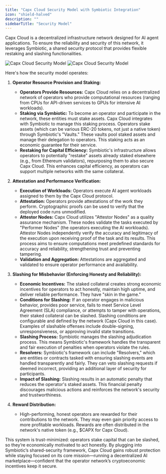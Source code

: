 ```yaml
---
title: "Capx Cloud Security Model with Symbiotic Integration"
icon: "shield-halved"
description: ""
sidebarTitle: "Security Model"
---
```


Capx Cloud is a decentralized infrastructure network designed for AI agent applications. To ensure the reliability and security of this network, it leverages Symbiotic, a shared security protocol that provides flexible restaking and slashing functionalities.

<img
  className="hidden dark:block"
  src="/images/Capx-Cloud-Shared-Security-Model.png"
  alt="Capx Cloud Security Model"
  about='Capx Cloud Security Model'
/>
<img
  className="block dark:hidden"
  src="/images/Capx-Cloud-Shared-Security-Model.png"
  alt="Capx Cloud Security Model"
  about='Capx Cloud Security Model'
/>

Here's how the security model operates:

1.  **Operator Resource Provision and Staking:**
    *   **Operators Provide Resources:** Capx Cloud relies on a decentralized network of operators who provide computational resources (ranging from CPUs for API-driven services to GPUs for intensive AI workloads).
    *   **Staking via Symbiotic:** To become an operator and participate in the network, these entities must stake assets. Capx Cloud integrates with Symbiotic to manage this staking process. Operators stake assets (which can be various ERC-20 tokens, not just a native token) through Symbiotic's "Vaults." These vaults pool staked assets and manage their delegation to operators. This staking acts as an economic guarantee for their service.
    *   **Restaking for Capital Efficiency:** Symbiotic's infrastructure allows operators to potentially "restake" assets already staked elsewhere (e.g., from Ethereum validators), repurposing them to also secure Capx Cloud. This enhances capital efficiency, as operators can support multiple networks with the same collateral.

2.  **Attestation and Performance Verification:**
    *   **Execution of Workloads:** Operators execute AI agent workloads assigned to them by the Capx Cloud protocol.
    *   **Attestation:** Operators provide attestations of the work they perform. Cryptographic proofs can be used to verify that the deployed code runs unmodified.
    *   **Attestor Nodes:** Capx Cloud utilizes "Attestor Nodes" as a quality assurance mechanism. These nodes validate the tasks executed by "Performer Nodes" (the operators executing the AI workloads). Attestor Nodes independently verify the accuracy and legitimacy of the execution upon receiving proof of the task and its results. This process aims to ensure computations meet predefined standards for accuracy and reliability, strengthening trust and preventing tampering.
    *   **Validation and Aggregation:** Attestations are aggregated and validated to ensure operator performance and availability.

3.  **Slashing for Misbehavior (Enforcing Honesty and Reliability):**
    *   **Economic Incentives:** The staked collateral creates strong economic incentives for operators to act honestly, maintain high uptime, and deliver reliable performance. They have "skin in the game."
    *   **Conditions for Slashing:** If an operator engages in malicious behavior, provides poor service, fails to meet Service Level Agreement (SLA) compliance, or attempts to tamper with operations, their staked collateral can be slashed. Slashing conditions are configurable and defined by the network (Capx Cloud in this case). Examples of slashable offenses include double-signing, unresponsiveness, or approving invalid state transitions.
    *   **Slashing Process:** Symbiotic manages the slashing adjudication process. This means Symbiotic's framework handles the transparent and fair execution of penalties when operators violate the rules.
    *   **Resolvers:** Symbiotic's framework can include "Resolvers," which are entities or contracts tasked with ensuring slashing events are handled transparently and fairly. They can veto slashing requests if deemed incorrect, providing an additional layer of security for participants.
    *   **Impact of Slashing:** Slashing results in an automatic penalty that reduces the operator's staked assets. This financial penalty discourages malicious actions and reinforces the network's security and trustworthiness.

4.  **Reward Distribution:**
    *   High-performing, honest operators are rewarded for their contributions to the network. They may even gain priority access to more profitable workloads. Rewards are often distributed in the network's native token (e.g., $CAPX for Capx Cloud).

This system is trust-minimized: operators stake capital that can be slashed, so they’re economically motivated to act honestly. By plugging into Symbiotic’s shared-security framework, Capx Cloud gains robust protection while staying focused on its core mission—running a decentralized AI marketplace—confident that the operator network’s cryptoeconomic incentives keep it secure.
